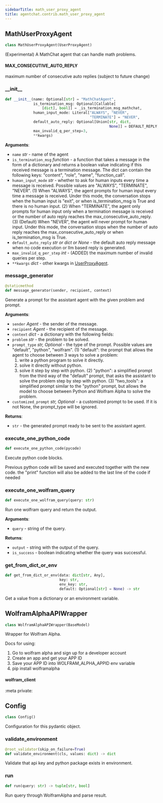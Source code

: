 ```yaml
---
sidebarTitle: math_user_proxy_agent
title: agentchat.contrib.math_user_proxy_agent
---
```


## MathUserProxyAgent

```python
class MathUserProxyAgent(UserProxyAgent)
```

(Experimental) A MathChat agent that can handle math problems.

#### MAX\_CONSECUTIVE\_AUTO\_REPLY

maximum number of consecutive auto replies (subject to future change)

### \_\_init\_\_

```python
def __init__(name: Optional[str] = "MathChatAgent",
             is_termination_msg: Optional[Callable[
                 [dict], bool]] = _is_termination_msg_mathchat,
             human_input_mode: Literal["ALWAYS", "NEVER",
                                       "TERMINATE"] = "NEVER",
             default_auto_reply: Optional[Union[str, dict,
                                                None]] = DEFAULT_REPLY,
             max_invalid_q_per_step=3,
             **kwargs)
```

**Arguments**:

- `name` _str_ - name of the agent
- `is_termination_msg` _function_ - a function that takes a message in the form of a dictionary and returns a boolean value indicating if this received message is a termination message.
  The dict can contain the following keys: "content", "role", "name", "function_call".
- `human_input_mode` _str_ - whether to ask for human inputs every time a message is received.
  Possible values are "ALWAYS", "TERMINATE", "NEVER".
  (1) When "ALWAYS", the agent prompts for human input every time a message is received.
  Under this mode, the conversation stops when the human input is "exit",
  or when is_termination_msg is True and there is no human input.
  (2) When "TERMINATE", the agent only prompts for human input only when a termination message is received or
  the number of auto reply reaches the max_consecutive_auto_reply.
  (3) (Default) When "NEVER", the agent will never prompt for human input. Under this mode, the conversation stops
  when the number of auto reply reaches the max_consecutive_auto_reply or when is_termination_msg is True.
- `default_auto_reply` _str or dict or None_ - the default auto reply message when no code execution or llm based reply is generated.
- `max_invalid_q_per_step` _int_ - (ADDED) the maximum number of invalid queries per step.
- `**kwargs` _dict_ - other kwargs in [UserProxyAgent](../user_proxy_agent#__init__).

### message\_generator

```python
@staticmethod
def message_generator(sender, recipient, context)
```

Generate a prompt for the assistant agent with the given problem and prompt.

**Arguments**:

- `sender` _Agent_ - the sender of the message.
- `recipient` _Agent_ - the recipient of the message.
- `context` _dict_ - a dictionary with the following fields:
- `problem` _str_ - the problem to be solved.
- `prompt_type` _str, Optional_ - the type of the prompt. Possible values are "default", "python", "wolfram".
  (1) "default": the prompt that allows the agent to choose between 3 ways to solve a problem:
  1. write a python program to solve it directly.
  2. solve it directly without python.
  3. solve it step by step with python.
  (2) "python":
  a simplified prompt from the third way of the "default" prompt, that asks the assistant
  to solve the problem step by step with python.
  (3) "two_tools":
  a simplified prompt similar to the "python" prompt, but allows the model to choose between
  Python and Wolfram Alpha to solve the problem.
- `customized_prompt` _str, Optional_ - a customized prompt to be used. If it is not None, the prompt_type will be ignored.
  

**Returns**:

- `str` - the generated prompt ready to be sent to the assistant agent.

### execute\_one\_python\_code

```python
def execute_one_python_code(pycode)
```

Execute python code blocks.

Previous python code will be saved and executed together with the new code.
the "print" function will also be added to the last line of the code if needed

### execute\_one\_wolfram\_query

```python
def execute_one_wolfram_query(query: str)
```

Run one wolfram query and return the output.

**Arguments**:

- `query` - string of the query.
  

**Returns**:

- `output` - string with the output of the query.
- `is_success` - boolean indicating whether the query was successful.

### get\_from\_dict\_or\_env

```python
def get_from_dict_or_env(data: dict[str, Any],
                         key: str,
                         env_key: str,
                         default: Optional[str] = None) -> str
```

Get a value from a dictionary or an environment variable.

## WolframAlphaAPIWrapper

```python
class WolframAlphaAPIWrapper(BaseModel)
```

Wrapper for Wolfram Alpha.

Docs for using:

1. Go to wolfram alpha and sign up for a developer account
2. Create an app and get your APP ID
3. Save your APP ID into WOLFRAM_ALPHA_APPID env variable
4. pip install wolframalpha

#### wolfram\_client

:meta private:

## Config

```python
class Config()
```

Configuration for this pydantic object.

### validate\_environment

```python
@root_validator(skip_on_failure=True)
def validate_environment(cls, values: dict) -> dict
```

Validate that api key and python package exists in environment.

### run

```python
def run(query: str) -> tuple[str, bool]
```

Run query through WolframAlpha and parse result.


